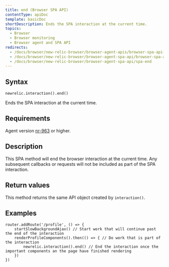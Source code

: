```yaml
---
title: end (Browser SPA API)
contentType: apiDoc
template: basicDoc
shortDescription: Ends the SPA interaction at the current time.
topics:
  - Browser
  - Browser monitoring
  - Browser agent and SPA API
redirects:
  - /docs/browser/new-relic-browser/browser-agent-apis/browser-spa-api-newrelicinteractionend
  - /docs/browser/new-relic-browser/browser-agent-spa-api/browser-spa-api-newrelicinteractionend
  - /docs/browser/new-relic-browser/browser-agent-spa-api/spa-end
---
```


## Syntax

```
newrelic.interaction().end()
```

Ends the SPA interaction at the current time.

## Requirements

Agent version [nr-963](https://docs.newrelic.com/docs/release-notes/new-relic-browser-release-notes/browser-agent-release-notes) or higher.

## Description

This SPA method will end the browser interaction at the current time. Any subsequent callbacks or requests will not be included as part of the SPA interaction.

## Return values

This method returns the same API object created by `interaction()`.

## Examples

```
router.addRoute('/profile', () => {
    startSlowBackgroundAjax() // Start work that will continue past the end of the interaction
    renderProfileComponents().then(() => { // Do work that is part of the interaction
        newrelic.interaction().end() // End the interaction once the important components an the page have finished rendering
    })
})
```
